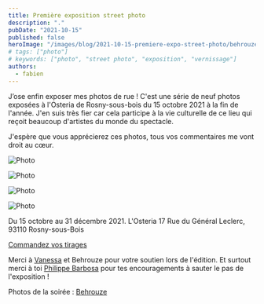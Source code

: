 ```yaml
---
title: Première exposition street photo
description: "."
pubDate: "2021-10-15"
published: false
heroImage: "/images/blog/2021-10-15-premiere-expo-street-photo/behrouze-2021-10-19-002.jpeg"
# tags: ["photo"]
# keywords: ["photo", "street photo", "exposition", "vernissage"]
authors:
  - fabien
---
```


J’ose enfin exposer mes photos de rue !
C'est une série de neuf photos exposées à l'Osteria de Rosny-sous-bois du 15 octobre 2021 à la fin de l'année.
J'en suis très fier car cela participe à la vie culturelle de ce lieu qui reçoit beaucoup d'artistes du monde du spectacle.

J'espère que vous apprécierez ces photos, tous vos commentaires me vont droit au cœur.

![Photo](/images/blog/2021-10-15-premiere-expo-street-photo/behrouze-2021-10-19-002.jpeg)

![Photo](/images/blog/2021-10-15-premiere-expo-street-photo/behrouze-2021-10-19-003.jpeg)

![Photo](/images/blog/2021-10-15-premiere-expo-street-photo//IMG_4785.jpeg)

![Photo](/images/blog/2021-10-15-premiere-expo-street-photo/behrouze-2021-10-19-004.jpeg)

Du 15 octobre au 31 décembre 2021.
L'Osteria
17 Rue du Général Leclerc, 93110 Rosny-sous-Bois

[Commandez vos tirages](https://fabienchampigny.typeform.com/to/fBfPdh8r)

Merci à [Vanessa](https://www.instagram.com/van_ess82/) et Behrouze pour votre soutien lors de l'édition.
Et surtout merci à toi [Philippe Barbosa](https://www.philippebarbosa.com/) pour tes encouragements à sauter le pas de l'exposition !

Photos de la soirée : [Behrouze](https://behrouze.com/)
